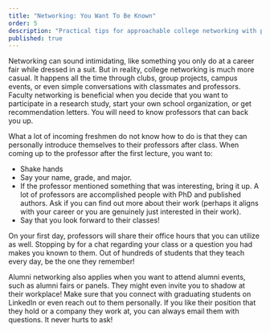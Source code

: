 ```yaml
---
title: "Networking: You Want To Be Known"
order: 5
description: "Practical tips for approachable college networking with professors and alumni."
published: true
---
```


Networking can sound intimidating, like something you only do at a career fair while dressed in a suit. But in reality, college networking is much more casual. It happens all the time through clubs, group projects, campus events, or even simple conversations with classmates and professors. Faculty networking is beneficial when you decide that you want to participate in a research study, start your own school organization, or get recommendation letters. You will need to know professors that can back you up.

What a lot of incoming freshmen do not know how to do is that they can personally introduce themselves to their professors after class. When coming up to the professor after the first lecture, you want to:

- Shake hands  
- Say your name, grade, and major.   
- If the professor mentioned something that was interesting, bring it up. A lot of professors are accomplished people with PhD and published authors. Ask if you can find out more about their work (perhaps it aligns with your career or you are genuinely just interested in their work).   
- Say that you look forward to their classes!

On your first day, professors will share their office hours that you can utilize as well. Stopping by for a chat regarding your class or a question you had makes you known to them. Out of hundreds of students that they teach every day, be the one they remember!   

Alumni networking also applies when you want to attend alumni events, such as alumni fairs or panels. They might even invite you to shadow at their workplace! Make sure that you connect with graduating students on LinkedIn or even reach out to them personally. If you like their position that they hold or a company they work at, you can always email them with questions. It never hurts to ask! 
